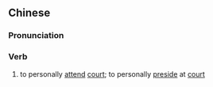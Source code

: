 {{also|临朝}}
==Chinese==
{{zh-forms|s=临朝}}

===Pronunciation===
{{zh-pron
|m=líncháo
|cat=v
}}

===Verb===
{{zh-verb}}

# {{lb|zh|archaic}} to personally [[attend]] [[court]]; to personally [[preside]] at [[court]]